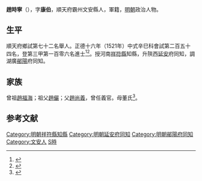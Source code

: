 {{明清人物信息框
| 姓名 = 趙時寧
| 原名 =
| 圖片名稱= 
| 圖片大小 =
| 圖片說明 = 
| 最高職務 =
| 國家 = 大明 
| 爵位 =
| 籍貫 = 順天府霸州文安縣
| 族裔 = 
| 旗籍 = 
| 字號 = 
| 諡號 =
| 出生日期 = 生年不詳
| 出生地點 = 
| 逝世日期 = 卒年不詳 
| 逝世地點 =
| 墓葬 =
| 配偶 = 
| 親屬 = 
| 出身 =
* 正德十六年辛巳科同進士出身
| 經歷 =
| 著作 =  
}}
'''趙時寧'''（{{bd|？||？|catIdx=}}），字'''康伯'''，順天府霸州文安縣人，軍籍，[[明朝|明朝]]政治人物。

== 生平 ==
順天府鄉試第七十二名舉人。正德十六年（1521年）中式辛巳科會試第二百五十四名，登第三甲第一百零六名進士<ref>{{Cite book|title=《皇明贡举考》卷五|last=（明）[[张朝瑞|张朝瑞]]|first=|publisher=《续修四库全书》史部第828册|year=|isbn=|location=|pages=}}</ref><ref>{{Cite book|title=贡举志五种 上|last=鲁小俊，江俊伟著|first=|publisher=武汉：武汉大学出版社|year=2009|isbn=978-7-307-07043-1|location=|pages=}}</ref>。授河南[[祥符縣|祥符縣]]知縣，升陝西[[延安|延安]]府同知，調湖廣[[鄖陽|鄖陽]]府同知。

== 家族 ==
曾祖[[趙福海|趙福海]]；祖父[[趙儼|趙儼]]；父[[趙尚義|趙尚義]]，曾任義官。母董氏<ref>{{Cite book|title=天一阁藏明代科举录选刊 登科录 点校本|last=龚延明主编|first=|publisher=宁波出版社|year=2016|isbn=978-7-5526-2320-8|location=宁波|pages=|quote=《天一閣藏明代科舉錄選刊.登科錄》之《正德十六年辛巳科進士登科錄》}}</ref>。

==参考文献==
{{reflist}}

{{正德十六年辛巳科殿試金榜}}

{{DEFAULTSORT:Zhao趙}}
[[Category:明朝祥符縣知縣|Category:明朝祥符縣知縣]]
[[Category:明朝延安府同知|Category:明朝延安府同知]]
[[Category:明朝鄖陽府同知|Category:明朝鄖陽府同知]]
[[Category:文安人|Category:文安人]]
[[Category:趙姓|S時]]


{{明朝人物小作品}}